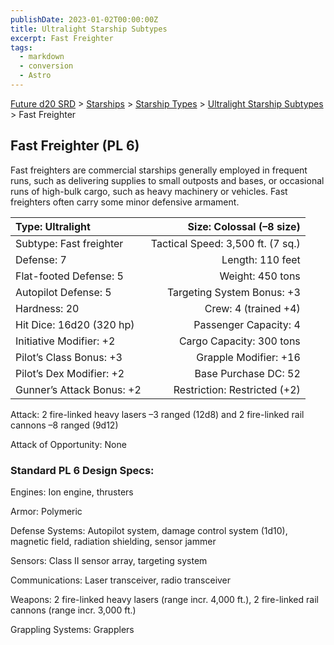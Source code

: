 ```yaml
---
publishDate: 2023-01-02T00:00:00Z
title: Ultralight Starship Subtypes
excerpt: Fast Freighter
tags:
  - markdown
  - conversion
  - Astro
---
```






[Future d20 SRD](/#futureD20) > [Starships](future-d20-srd-starships-index) > [Starship Types](future-d20-srd-starships-starship-types-index) > [Ultralight Starship Subtypes](future-d20-srd-starships-starship-types-ultralight-starship-subtypes-index) > Fast Freighter




## Fast Freighter (PL 6)


Fast freighters are commercial starships generally employed in frequent runs, such as delivering supplies to small outposts and bases, or occasional runs of high-bulk cargo, such as heavy machinery or vehicles. Fast freighters often carry some minor defensive armament.


| Type: Ultralight | Size: Colossal (–8 size) |
| :------------------ | --------------------------: |
| Subtype: Fast freighter | Tactical Speed: 3,500 ft. (7 sq.) |
| Defense: 7 | Length: 110 feet |
| Flat-footed Defense: 5 | Weight: 450 tons |
| Autopilot Defense: 5 | Targeting System Bonus: +3 |
| Hardness: 20 | Crew: 4 (trained +4) |
| Hit Dice: 16d20 (320 hp) | Passenger Capacity: 4 |
| Initiative Modifier: +2 | Cargo Capacity: 300 tons |
| Pilot’s Class Bonus: +3 | Grapple Modifier: +16 |
| Pilot’s Dex Modifier: +2 | Base Purchase DC: 52 |
| Gunner’s Attack Bonus: +2 | Restriction: Restricted (+2) |



Attack: 2 fire-linked heavy lasers –3 ranged (12d8) and 2 fire-linked rail cannons –8 ranged (9d12)


Attack of Opportunity: None


### Standard PL 6 Design Specs:


Engines: Ion engine, thrusters


Armor: Polymeric


Defense Systems: Autopilot system, damage control system (1d10), magnetic field, radiation shielding, sensor jammer


Sensors: Class II sensor array, targeting system


Communications: Laser transceiver, radio transceiver


Weapons: 2 fire-linked heavy lasers (range incr. 4,000 ft.), 2 fire-linked rail cannons (range incr. 3,000 ft.)


Grappling Systems: Grapplers



